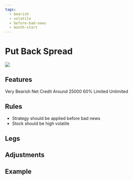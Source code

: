 ```yaml
---
tags:
  - bearish
  - volatile
  - before-bad-news
  - month-start
---
```


# Put Back Spread
<img className="graph" src="/img/graphs/put-back-spread.svg" />

## Features
<!-- :::caution

Following fields might be incorrect

::: -->
<grid>
  <attribute title="View" icon="visibility" color="info">
    Very Bearish
  </attribute>
  <attribute title="Premium" icon="currency_exchange" color="info">
    Net Credit
  </attribute>
  <attribute title="Margin" icon="currency_rupee" color="info">
    Around 25000
  </attribute>
  <attribute title="POP" icon="percent" color="success">
    60%
  </attribute>
  <attribute title="Max Loss" icon="dangerous" color="warning">
    Limited
  </attribute>
  <attribute title="Profit" icon="payments" color="info">
    Unlimited
  </attribute>
</grid>

## Rules

- Strategy should be applied before bad news
- Stock should be high volatile

## Legs

<leg side="PE"  transaction="S" moneyNess="ATM" lotSize={1} moreInfo=""/>
<leg side="PE"  transaction="B" moneyNess="OTM" lotSize={2} moreInfo="" />

## Adjustments


## Example
